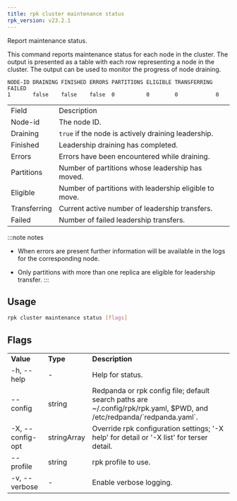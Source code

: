 ```yaml
---
title: rpk cluster maintenance status
rpk_version: v23.2.1
---
```


<head>
  <meta name="title" content="rpk cluster maintenance status | Redpanda Docs" />
  <meta name="description" content="rpk cluster maintenance status" />
  <link rel="canonical" href="https://docs.redpanda.com/docs/reference/rpk/rpk-cluster/rpk-cluster-maintenance-status/" />
</head>

Report maintenance status.

This command reports maintenance status for each node in the cluster. The output
is presented as a table with each row representing a node in the cluster. The
output can be used to monitor the progress of node draining.

```
NODE-ID DRAINING FINISHED ERRORS PARTITIONS ELIGIBLE TRANSFERRING FAILED
1       false    false    false  0          0        0            0
```

<table>
  <tbody>
    <tr>
      <td>Field</td>
      <td>Description</td>
    </tr>
    <tr>
      <td>Node-id</td>
      <td>The node ID.</td>
    </tr>
    <tr>
      <td>Draining</td>
      <td>
        <code>true</code> if the node is actively draining leadership.
      </td>
    </tr>
    <tr>
      <td>Finished</td>
      <td>Leadership draining has completed.</td>
    </tr>
    <tr>
      <td>Errors</td>
      <td>Errors have been encountered while draining.</td>
    </tr>
    <tr>
      <td>Partitions</td>
      <td>Number of partitions whose leadership has moved.</td>
    </tr>
    <tr>
      <td>Eligible</td>
      <td>Number of partitions with leadership eligible to move.</td>
    </tr>
    <tr>
      <td>Transferring</td>
      <td>Current active number of leadership transfers.</td>
    </tr>
    <tr>
      <td>Failed</td>
      <td>Number of failed leadership transfers.</td>
    </tr>
  </tbody>
</table>

:::note notes
- When errors are present further information will be available in the logs
  for the corresponding node.

- Only partitions with more than one replica are eligible for leadership
  transfer.
:::

## Usage

```bash
rpk cluster maintenance status [flags]
```

## Flags

<table>
  <tbody>
    <tr>
      <td>
        <strong>Value</strong>
      </td>
      <td>
        <strong>Type</strong>
      </td>
      <td>
        <strong>Description</strong>
      </td>
    </tr>
    <tr>
      <td>-h, --help</td>
      <td>-</td>
      <td>Help for status.</td>
    </tr>
    <tr>
      <td>--config</td>
      <td>string</td>
      <td>
        Redpanda or rpk config file; default search paths are
        ~/.config/rpk/rpk.yaml, $PWD, and /etc/redpanda/`redpanda.yaml`.
      </td>
    </tr>
    <tr>
      <td>-X, --config-opt</td>
      <td>stringArray</td>
      <td>
        Override rpk configuration settings; '-X help' for detail or '-X list'
        for terser detail.
      </td>
    </tr>
    <tr>
      <td>--profile</td>
      <td>string</td>
      <td>rpk profile to use.</td>
    </tr>
    <tr>
      <td>-v, --verbose</td>
      <td>-</td>
      <td>Enable verbose logging.</td>
    </tr>
  </tbody>
</table>
